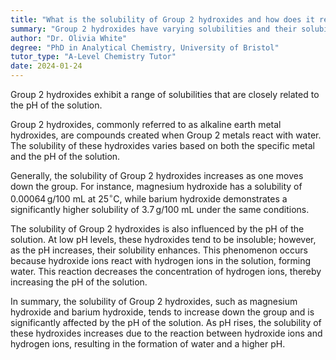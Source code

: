 ```yaml
---
title: "What is the solubility of Group 2 hydroxides and how does it relate to pH?"
summary: "Group 2 hydroxides have varying solubilities and their solubility relates to pH."
author: "Dr. Olivia White"
degree: "PhD in Analytical Chemistry, University of Bristol"
tutor_type: "A-Level Chemistry Tutor"
date: 2024-01-24
---
```


Group 2 hydroxides exhibit a range of solubilities that are closely related to the pH of the solution.

Group 2 hydroxides, commonly referred to as alkaline earth metal hydroxides, are compounds created when Group 2 metals react with water. The solubility of these hydroxides varies based on both the specific metal and the pH of the solution.

Generally, the solubility of Group 2 hydroxides increases as one moves down the group. For instance, magnesium hydroxide has a solubility of $0.00064 \, \text{g/100 mL}$ at $25^\circ \text{C}$, while barium hydroxide demonstrates a significantly higher solubility of $3.7 \, \text{g/100 mL}$ under the same conditions.

The solubility of Group 2 hydroxides is also influenced by the pH of the solution. At low pH levels, these hydroxides tend to be insoluble; however, as the pH increases, their solubility enhances. This phenomenon occurs because hydroxide ions react with hydrogen ions in the solution, forming water. This reaction decreases the concentration of hydrogen ions, thereby increasing the pH of the solution.

In summary, the solubility of Group 2 hydroxides, such as magnesium hydroxide and barium hydroxide, tends to increase down the group and is significantly affected by the pH of the solution. As pH rises, the solubility of these hydroxides increases due to the reaction between hydroxide ions and hydrogen ions, resulting in the formation of water and a higher pH.
    